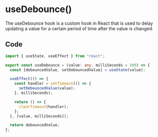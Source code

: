 # useDebounce()

The useDebounce hook is a custom hook in React that is used to delay updating a value for a certain period of time after the value is changed.

## Code

``` useDebounce.ts
import { useState, useEffect } from "react";

export const useDebounce = (value: any, milliSeconds = 500) => {
  const [debouncedValue, setDebouncedValue] = useState(value);

  useEffect(() => {
    const handler = setTimeout(() => {
      setDebouncedValue(value);
    }, milliSeconds);

    return () => {
      clearTimeout(handler);
    };
  }, [value, milliSeconds]);

  return debouncedValue;
};
```